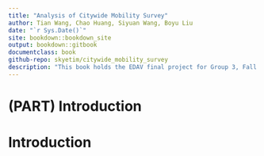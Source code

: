 ```yaml
---
title: "Analysis of Citywide Mobility Survey" 
author: Tian Wang, Chao Huang, Siyuan Wang, Boyu Liu
date: "`r Sys.Date()`"
site: bookdown::bookdown_site
output: bookdown::gitbook
documentclass: book
github-repo: skyetim/citywide_mobility_survey
description: "This book holds the EDAV final project for Group 3, Fall 2019, Columbia University"
---
```


# (PART) Introduction {-}

# Introduction